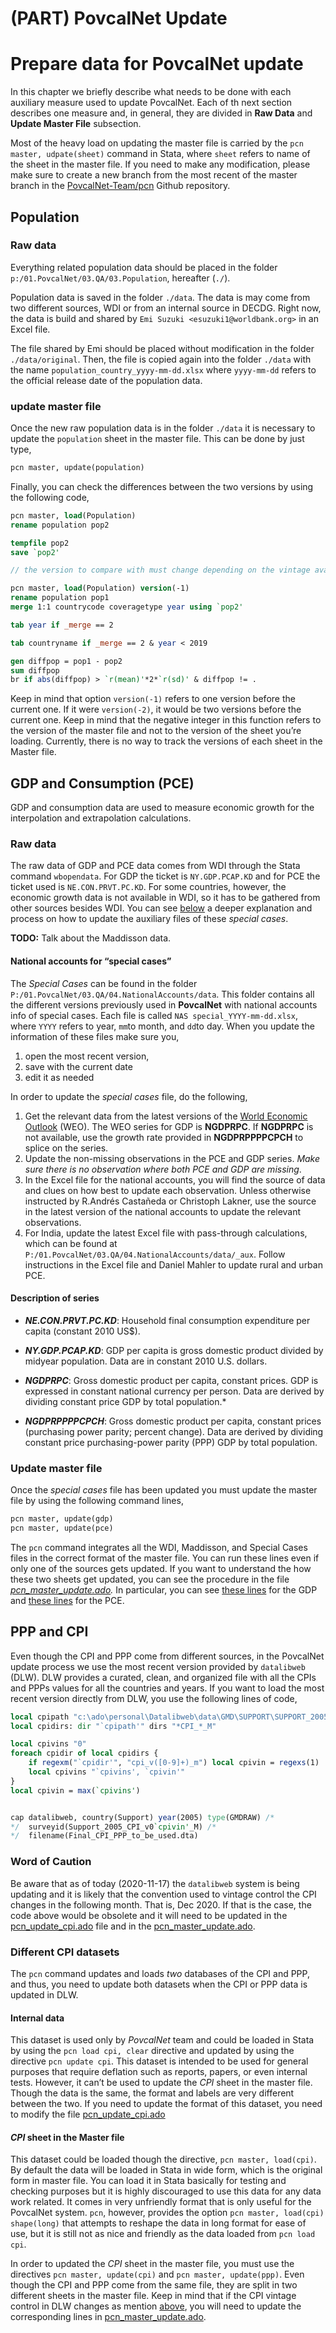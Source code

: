 # (PART) PovcalNet Update {.unnumbered}

# Prepare data for PovcalNet update {#prepare}

In this chapter we briefly describe what needs to be done with each auxiliary
measure used to update PovcalNet. Each of th next section describes one measure
and, in general, they are divided in **Raw Data** and **Update Master File**
subsection.

Most of the heavy load on updating the master file is carried by the
`pcn master, udpate(sheet)` command in Stata, where `sheet` refers to name of
the sheet in the master file. If you need to make any modification, please make
sure to create a new branch from the most recent of the master branch in the
[PovcalNet-Team/pcn](https://github.com/PovcalNet-Team/pcn) Github repository.

## Population

### Raw data

Everything related population data should be placed in the folder
`p:/01.PovcalNet/03.QA/03.Population`, hereafter (`./`).

Population data is saved in the folder `./data`. The data is may come from two
different sources, WDI or from an internal source in DECDG. Right now, the data
is build and shared by `Emi Suzuki <esuzuki1@worldbank.org>` in an Excel file.

The file shared by Emi should be placed without modification in the folder
`./data/original`. Then, the file is copied again into the folder `./data` with
the name `population_country_yyyy-mm-dd.xlsx` where `yyyy-mm-dd` refers to the
official release date of the population data.

### update master file

Once the new raw population data is in the folder `./data` it is necessary to
update the `population` sheet in the master file. This can be done by just type,

```stata
pcn master, update(population)
```

Finally, you can check the differences between the two versions by using the
following code,

```stata
pcn master, load(Population) 
rename population pop2

tempfile pop2
save `pop2'

// the version to compare with must change depending on the vintage available

pcn master, load(Population) version(-1) 
rename population pop1
merge 1:1 countrycode coveragetype year using `pop2'

tab year if _merge == 2

tab countryname if _merge == 2 & year < 2019

gen diffpop = pop1 - pop2
sum diffpop
br if abs(diffpop) > `r(mean)'*2*`r(sd)' & diffpop != .

```

Keep in mind that option `version(-1)` refers to one version before the current
one. If it were `version(-2)`, it would be two versions before the current one.
Keep in mind that the negative integer in this function refers to the version of
the master file and not to the version of the sheet you're loading. Currently,
there is no way to track the versions of each sheet in the Master file.

## GDP and Consumption (PCE)

GDP and consumption data are used to measure economic growth for the
interpolation and extrapolation calculations.

### Raw data

The raw data of GDP and PCE data comes from WDI through the Stata command
`wbopendata`. For GDP the ticket is `NY.GDP.PCAP.KD` and for PCE the ticket used
is `NE.CON.PRVT.PC.KD`. For some countries, however, the economic growth data is
not available in WDI, so it has to be gathered from other sources besides WDI.
You can see [below](#scnac) a deeper explanation and process on how to update
the auxiliary files of these *special cases*.

**TODO:** Talk about the Maddisson data.

#### National accounts for "special cases" {#scnac .unnumbered}

The *Special Cases* can be found in the folder
`P:/01.PovcalNet/03.QA/04.NationalAccounts/data`. This folder contains all the
different versions previously used in **PovcalNet** with national accounts info
of special cases. Each file is called `NAS special_YYYY-mm-dd.xlsx`, where
`YYYY` refers to year, `mm`to month, and `dd`to day. When you update the
information of these files make sure you,

1.  open the most recent version,
2.  save with the current date
3.  edit it as needed

In order to update the *special cases* file, do the following,

1.  Get the relevant data from the latest versions of the [World Economic
    Outlook](https://www.imf.org/en/Publications/SPROLLs/world-economic-outlook-databases#sort=%40imfdate%20descending)
    (WEO). The WEO series for GDP is **NGDPRPC**. If **NGDPRPC** is not
    available, use the growth rate provided in **NGDPRPPPPCPCH** to splice on
    the series.
2.  Update the non-missing observations in the PCE and GDP series. *Make sure
    there is no observation where both PCE and GDP are missing*.
3.  In the Excel file for the national accounts, you will find the source of
    data and clues on how best to update each observation. Unless otherwise
    instructed by R.Andrés Castañeda or Christoph Lakner, use the source in the
    latest version of the national accounts to update the relevant observations.
4.  For India, update the latest Excel file with pass-through calculations,
    which can be found at `P:/01.PovcalNet/03.QA/04.NationalAccounts/data/_aux`.
    Follow instructions in the Excel file and Daniel Mahler to update rural and
    urban PCE.

#### Description of series {.unnumbered}

-   ***NE.CON.PRVT.PC.KD***: Household final consumption expenditure per capita
    (constant 2010 US\$).

-   ***NY.GDP.PCAP.KD***: GDP per capita is gross domestic product divided by
    midyear population. Data are in constant 2010 U.S. dollars.

-   ***NGDPRPC***: Gross domestic product per capita, constant prices. GDP is
    expressed in constant national currency per person. Data are derived by
    dividing constant price GDP by total population.\*

-   ***NGDPRPPPPCPCH***: Gross domestic product per capita, constant prices
    (purchasing power parity; percent change). Data are derived by dividing
    constant price purchasing-power parity (PPP) GDP by total population.

### Update master file

Once the *special cases* file has been updated you must update the master file
by using the following command lines,

```stata
pcn master, update(gdp)
pcn master, update(pce)
```

The `pcn` command integrates all the WDI, Maddisson, and Special Cases files in
the correct format of the master file. You can run these lines even if only one
of the sources gets updated. If you want to understand the how these two sheets
get updated, you can see the procedure in the file
[*pcn\_master\_update.ado*](https://github.com/PovcalNet-Team/pcn/blob/master/pcn_master_update.ado)*.*
In particular, you can see [these
lines](https://github.com/PovcalNet-Team/pcn/blob/790a1b1fc721199dfe1cdbbc103d399174785cc9/pcn_master_update.ado#L170-L354)
for the GDP and [these
lines](https://github.com/PovcalNet-Team/pcn/blob/790a1b1fc721199dfe1cdbbc103d399174785cc9/pcn_master_update.ado#L360-L508)
for the PCE.

## PPP and CPI

Even though the CPI and PPP come from different sources, in the PovcalNet update
process we use the most recent version provided by `datalibweb` (DLW). DLW
provides a curated, clean, and organized file with all the CPIs and PPPs values
for all the countries and years. If you want to load the most recent version
directly from DLW, you use the following lines of code,

```stata
local cpipath "c:\ado\personal\Datalibweb\data\GMD\SUPPORT\SUPPORT_2005_CPI"
local cpidirs: dir "`cpipath'" dirs "*CPI_*_M"

local cpivins "0"
foreach cpidir of local cpidirs {
	if regexm("`cpidir'", "cpi_v([0-9]+)_m") local cpivin = regexs(1)
	local cpivins "`cpivins', `cpivin'"
}
local cpivin = max(`cpivins')


cap datalibweb, country(Support) year(2005) type(GMDRAW) /*
*/	surveyid(Support_2005_CPI_v0`cpivin'_M) /* 
*/	filename(Final_CPI_PPP_to_be_used.dta)	

```

### Word of Caution {#cpicaution}

Be aware that as of today (2020-11-17) the `datalibweb` system is being updating
and it is likely that the convention used to vintage control the CPI changes in
the following month. That is, Dec 2020. If that is the case, the code above
would be obsolete and it will need to be updated in the
[pcn\_update\_cpi.ado](https://github.com/PovcalNet-Team/pcn/blob/master/pcn_update_cpi.ado)
file and in the
[pcn\_master\_update.ado](https://github.com/PovcalNet-Team/pcn/blob/master/pcn_master_update.ado).

### Different CPI datasets

The `pcn` command updates and loads *two* databases of the CPI and PPP, and
thus, you need to update both datasets when the CPI or PPP data is updated in
DLW.

#### Internal data {.unnumbered}

This dataset is used only by *PovcalNet* team and could be loaded in Stata by
using the `pcn load cpi, clear` directive and updated by using the directive
`pcn update cpi`. This dataset is intended to be used for general purposes that
require deflation such as reports, papers, or even internal tests. However, it
can't be used to update the *CPI* sheet in the master file. Though the data is
the same, the format and labels are very different between the two. If you need
to update the format of this dataset, you need to modify the file
[pcn\_update\_cpi.ado](https://github.com/PovcalNet-Team/pcn/blob/master/pcn_update_cpi.ado)

#### *CPI* sheet in the Master file {.unnumbered}

This dataset could be loaded though the directive, `pcn master, load(cpi)`. By
default the data will be loaded in Stata in wide form, which is the original
form in master file. You can load it in Stata basically for testing and checking
purposes but it is highly discouraged to use this data for any data work
related. It comes in very unfriendly format that is only useful for the
PovcalNet system. `pcn`, however, provides the option
`pcn master, load(cpi) shape(long)` that attempts to reshape the data in long
format for ease of use, but it is still not as nice and friendly as the data
loaded from `pcn load cpi`.

In order to updated the *CPI* sheet in the master file, you must use the
directives `pcn master, update(cpi)` and `pcn master, update(ppp)`. Even though
the CPI and PPP come from the same file, they are split in two different sheets
in the master file. Keep in mind that if the CPI vintage control in DLW changes
as mention [above](#cpicaution), you will need to update the corresponding lines
in
[pcn\_master\_update.ado](https://github.com/PovcalNet-Team/pcn/blob/790a1b1fc721199dfe1cdbbc103d399174785cc9/pcn_master_update.ado#L71-L164).

